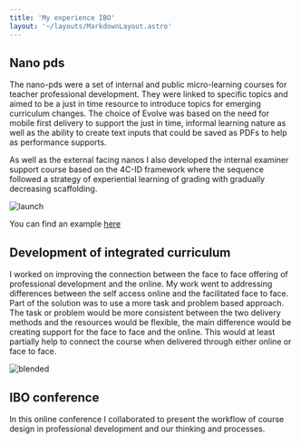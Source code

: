 ```yaml
---
title: 'My experience IBO'
layout: '~/layouts/MarkdownLayout.astro'
---
```


## Nano pds

The nano-pds were a set of internal and public micro-learning courses for teacher professional development. They were linked to specific topics and aimed to be a just in time resource to introduce topics for emerging curriculum changes. The choice of Evolve was based on the need for mobile first delivery to support the just in time, informal learning nature as well as the ability to create text inputs that could be saved as PDFs to help as performance supports.

As well as the external facing nanos I also developed the internal examiner support course based on the 4C-ID framework where the sequence followed a strategy of experiential learning of grading with gradually decreasing scaffolding.

![launch](/src/assets/images/digsociety_image.png)


You can find an example [here](https://pds.ibo.org/DigitalSocietyelearning/#/page/604f3459a6757439371660f1)

## Development of integrated curriculum

I worked on improving the connection between the face to face offering of professional development and the online. My work went to addressing differences between the self access online and the facilitated face to face. Part of the solution was to use a more task and problem based approach. The task or problem would be more consistent between the two delivery methods and the resources would be flexible, the main difference would be creating support for the face to face and the online. This would at least partially help to connect the course when delivered through either online or face to face.

![blended](/src/assets/images/blendedcurriculum.jpeg)

## IBO conference

In this online conference I collaborated to present the workflow of course design in professional development and our thinking and processes.